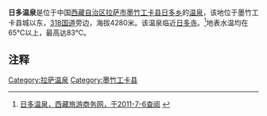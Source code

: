'''日多温泉'''是位于中国[[西藏自治区|西藏自治区]][[拉萨市|拉萨市]][[墨竹工卡县|墨竹工卡县]][[日多乡|日多乡]]的[[温泉|温泉]]，该地位于墨竹工卡县城以东，[[318国道|318国道]]旁边，海拔4280米。该温泉临近[[日多寺|日多寺]]。<ref>[http://www.tourxz.com/nature/content-916.html 日多温泉，西藏旅游商务网，于2011-7-6查阅] {{webarchive|url=https://web.archive.org/web/20131209204659/http://www.tourxz.com/nature/content-916.html |date=2013-12-09 }}</ref>地表水温均在65℃以上，最高达83℃。

==注释==
{{reflist}}
{{拉萨地标}}
[[Category:拉萨温泉|Category:拉萨温泉]]
[[Category:墨竹工卡县|Category:墨竹工卡县]]